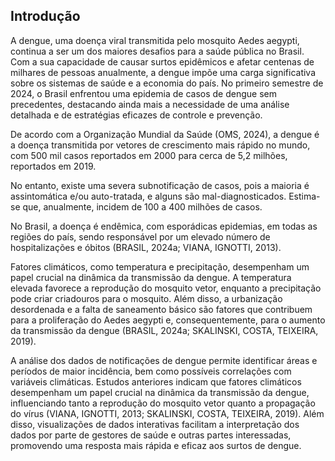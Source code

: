 ## Introdução

A dengue, uma doença viral transmitida pelo mosquito Aedes aegypti, continua a ser um dos maiores desafios para a saúde pública no Brasil. Com a sua capacidade de causar surtos epidêmicos e afetar centenas de milhares de pessoas anualmente, a dengue impõe uma carga significativa sobre os sistemas de saúde e a economia do país. No primeiro semestre de 2024, o Brasil enfrentou uma epidemia de casos de dengue sem precedentes, destacando ainda mais a necessidade de uma análise detalhada e de estratégias eficazes de controle e prevenção.

De acordo com a Organização Mundial da Saúde (OMS, 2024), a dengue é a doença transmitida por vetores de crescimento mais rápido no mundo, com 500 mil casos reportados em 2000 para cerca de 5,2 milhões, reportados em 2019.

No entanto, existe uma severa subnotificação de casos, pois a maioria é assintomática e/ou auto-tratada, e alguns são mal-diagnosticados. Estima-se que, anualmente, incidem de 100 a 400 milhões de casos.

No Brasil, a doença é endêmica, com esporádicas epidemias, em todas as regiões do país, sendo responsável por um elevado número de hospitalizações e óbitos (BRASIL, 2024a; VIANA, IGNOTTI, 2013).

Fatores climáticos, como temperatura e precipitação, desempenham um papel crucial na dinâmica da transmissão da dengue. A temperatura elevada favorece a reprodução do mosquito vetor, enquanto a precipitação pode criar criadouros para o mosquito. Além disso, a urbanização desordenada e a falta de saneamento básico são fatores que contribuem para a proliferação do Aedes aegypti e, consequentemente, para o aumento da transmissão da dengue (BRASIL, 2024a; SKALINSKI, COSTA, TEIXEIRA, 2019).

A análise dos dados de notificações de dengue permite identificar áreas e períodos de maior incidência, bem como possíveis correlações com variáveis climáticas. Estudos anteriores indicam que fatores climáticos desempenham um papel crucial na dinâmica da transmissão da dengue, influenciando tanto a reprodução do mosquito vetor quanto a propagação do vírus (VIANA, IGNOTTI, 2013; SKALINSKI, COSTA, TEIXEIRA, 2019). Além disso, visualizações de dados interativas facilitam a interpretação dos dados por parte de gestores de saúde e outras partes interessadas, promovendo uma resposta mais rápida e eficaz aos surtos de dengue.

